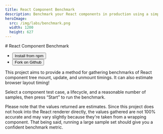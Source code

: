 ```yaml
---
title: React Component Benchmark
description: Benchmark your React components in production using a simple library.
heroImage:
  src: /img/labs/benchmark.png
  width: 1200
  height: 627
---
```



<div class="flex grow flex-col bg-slate-100 p-2 dark:bg-slate-900 md:p-4 lg:p-8">

<Prose>
# React Component Benchmark

<div class="not-prose">
  <ul class="flex flex-row gap-4">
    <li>
      <Button href="https://npmjs.com/package/react-component-benchmark">
        <Icon class="inline h-6 w-6 fill-current" name="npm" />
        Install from npm
      </Button>
    </li>
    <li>
      <Button href="https://github.com/paularmstrong/react-component-benchmark" class="gap-x-2">
        <Icon class="inline h-6 w-6 fill-current" name="github" />
        Fork on Github
      </Button>
    </li>
  </ul>
</div>

This project aims to provide a method for gathering benchmarks of React component tree mount, update, and unmount timings. It can also estimate browser layout timing!

Select a component test case, a lifecycle, and a reasonable number of samples, then press “Start” to run the benchmark.

</Prose>
<div class="py-12">
  <App client:load />
</div>

<Prose>
<div class="prose-sm">

Please note that the values returned are estimates. Since this project does not hook into the React renderer directly, the values gathered are not 100% accurate and may vary slightly because they're taken from a wrapping component. That being said, running a large sample set should give you a confident benchmark metric.

</div>
</Prose>
</div>
